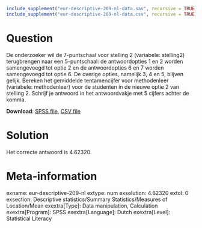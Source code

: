 ```r
include_supplement("eur-descriptive-209-nl-data.sav", recursive = TRUE)
include_supplement("eur-descriptive-209-nl-data.csv", recursive = TRUE)
```

Question
========
De onderzoeker wil de 7-puntschaal voor stelling 2 (variabele: stelling2) terugbrengen naar een 5-puntschaal: de antwoordopties 1 en 2 worden samengevoegd tot optie 2 en de antwoordopties 6 en 7 worden samengevoegd tot optie 6. De overige opties, namelijk 3, 4 en 5, blijven gelijk. Bereken het gemiddelde tentamencijfer voor methodenleer (variabele: methodenleer) voor de studenten in de nieuwe optie 2 van stelling 2. Schrijf je antwoord in het antwoordvakje met 5 cijfers achter de komma.

**Download**: [SPSS file](eur-descriptive-209-nl-data.sav), [CSV file](eur-descriptive-209-nl-data.csv)


Solution
========
Het correcte antwoord is 4.62320.


Meta-information
================
exname: eur-descriptive-209-nl
extype: num
exsolution: 4.62320
extol: 0
exsection: Descriptive statistics/Summary Statistics/Measures of Location/Mean
exextra[Type]: Data manipulation, Calculation
exextra[Program]: SPSS
exextra[Language]: Dutch
exextra[Level]: Statistical Literacy
